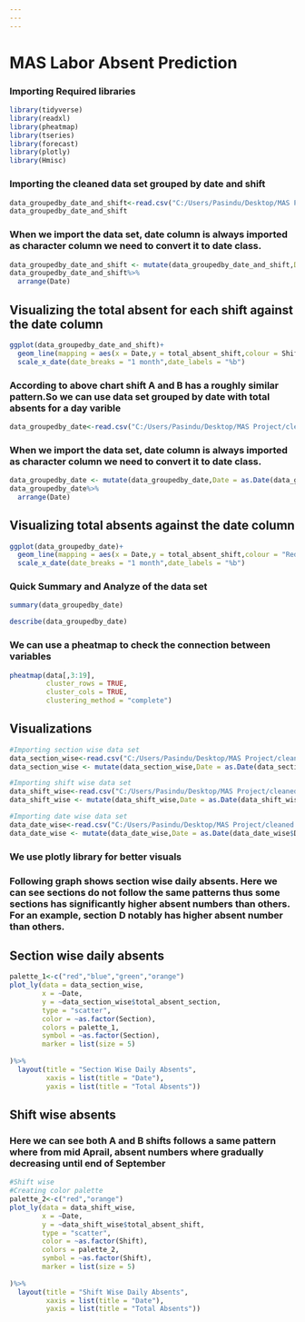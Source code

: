 ```yaml
---
---
---
```


# MAS Labor Absent Prediction

### Importing Required libraries

```r
library(tidyverse)
library(readxl)
library(pheatmap)
library(tseries)
library(forecast)
library(plotly)
library(Hmisc)
```

### Importing the cleaned data set grouped by date and shift

```r
data_groupedby_date_and_shift<-read.csv("C:/Users/Pasindu/Desktop/MAS Project/cleaned data grouped by date and shift with column of sum of shift.csv")
data_groupedby_date_and_shift
```

### When we import the data set, date column is always imported as character column we need to convert it to date class.

```r
data_groupedby_date_and_shift <- mutate(data_groupedby_date_and_shift,Date = as.Date(data_groupedby_date_and_shift$Date,format = "%Y-%m-%d"))
data_groupedby_date_and_shift%>%
  arrange(Date)

```

## Visualizing the total absent for each shift against the date column

```r
ggplot(data_groupedby_date_and_shift)+
  geom_line(mapping = aes(x = Date,y = total_absent_shift,colour = Shift))+
  scale_x_date(date_breaks = "1 month",date_labels = "%b")

```

### According to above chart shift A and B has a roughly similar pattern.So we can use data set grouped by date with total absents for a day varible

```r
data_groupedby_date<-read.csv("C:/Users/Pasindu/Desktop/MAS Project/cleaned data grouped by date with column total absent.csv")
```

### When we import the data set, date column is always imported as character column we need to convert it to date class.

```r
data_groupedby_date <- mutate(data_groupedby_date,Date = as.Date(data_groupedby_date$Date,format = "%Y-%m-%d"))
data_groupedby_date%>%
  arrange(Date)
```

## Visualizing total absents against the date column

```r
ggplot(data_groupedby_date)+
  geom_line(mapping = aes(x = Date,y = total_absent_shift,colour = "Red"))+
  scale_x_date(date_breaks = "1 month",date_labels = "%b")
```

### Quick Summary and Analyze of the data set

```r
summary(data_groupedby_date)
```

```r
describe(data_groupedby_date)
```

### We can use a pheatmap to check the connection between variables

```r
pheatmap(data[,3:19],
         cluster_rows = TRUE,
         cluster_cols = TRUE,
         clustering_method = "complete")
```

## Visualizations

```r
#Importing section wise data set
data_section_wise<-read.csv("C:/Users/Pasindu/Desktop/MAS Project/cleaned section wise data set with daily total absents for a section.csv")
data_section_wise <- mutate(data_section_wise,Date = as.Date(data_section_wise$Date,format = "%Y-%m-%d"))

#Importing shift wise data set
data_shift_wise<-read.csv("C:/Users/Pasindu/Desktop/MAS Project/cleaned data grouped by date and shift with column of sum of shift.csv")
data_shift_wise <- mutate(data_shift_wise,Date = as.Date(data_shift_wise$Date,format = "%Y-%m-%d"))

#Importing date wise data set
data_date_wise<-read.csv("C:/Users/Pasindu/Desktop/MAS Project/cleaned data grouped by date with column total absent.csv")
data_date_wise <- mutate(data_date_wise,Date = as.Date(data_date_wise$Date,format = "%Y-%m-%d"))
```

### We use plotly library for better visuals
### Following graph shows section wise daily absents. Here we can see sections do not follow the same patterns thus some sections has significantly higher absent numbers than others. For an example, section D notably has higher absent number than others.

## Section wise daily absents
```r
palette_1<-c("red","blue","green","orange")
plot_ly(data = data_section_wise,
        x = ~Date,
        y = ~data_section_wise$total_absent_section,
        type = "scatter",
        color = ~as.factor(Section),
        colors = palette_1,
        symbol = ~as.factor(Section),
        marker = list(size = 5)
        
)%>%
  layout(title = "Section Wise Daily Absents",
         xaxis = list(title = "Date"),
         yaxis = list(title = "Total Absents"))

```
## Shift wise absents
### Here we can see both A and B shifts follows a same pattern where from mid Aprail, absent numbers where gradually decreasing until end of September
```r
#Shift wise
#Creating color palette
palette_2<-c("red","orange")
plot_ly(data = data_shift_wise,
        x = ~Date,
        y = ~data_shift_wise$total_absent_shift,
        type = "scatter",
        color = ~as.factor(Shift),
        colors = palette_2,
        symbol = ~as.factor(Shift),
        marker = list(size = 5)
        
)%>%
  layout(title = "Shift Wise Daily Absents",
         xaxis = list(title = "Date"),
         yaxis = list(title = "Total Absents"))

```












